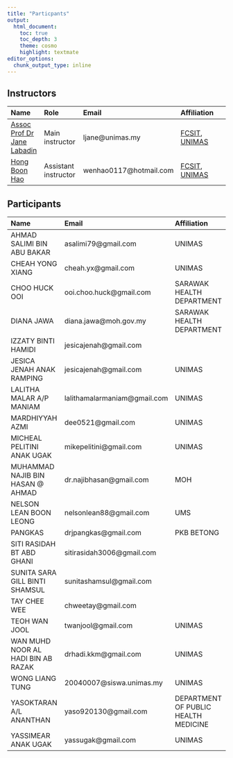 ```yaml
---
title: "Particpants"
output: 
  html_document:
    toc: true
    toc_depth: 3
    theme: cosmo
    highlight: textmate
editor_options: 
  chunk_output_type: inline
---
```


## Instructors

Name | Role |Email | Affiliation
:--- | :---- |:---- | :----------
[Assoc Prof Dr Jane Labadin](https://expert.unimas.my/profile/374) |Main instructor| ljane@unimas.my | [FCSIT](http://www.fcsit.unimas.my), [UNIMAS](http://www.unimas.my)
[Hong Boon Hao](https://www.linkedin.com/in/hong-boon-hao-6202a7186/) |Assistant instructor  | wenhao0117@hotmail.com | [FCSIT](http://www.fcsit.unimas.my), [UNIMAS](http://www.unimas.my)

## Participants
|Name | Email | Affiliation
|:-------- | :---- | :----------
|AHMAD SALIMI BIN ABU BAKAR | asalimi79@gmail.com |UNIMAS
|CHEAH YONG XIANG |cheah.yx@gmail.com|UNIMAS
|CHOO HUCK OOI|ooi.choo.huck@gmail.com|SARAWAK HEALTH DEPARTMENT
|DIANA JAWA|diana.jawa@moh.gov.my|SARAWAK HEALTH DEPARTMENT
|IZZATY BINTI HAMIDI|jesicajenah@gmail.com|
|JESICA JENAH ANAK RAMPING|jesicajenah@gmail.com|UNIMAS
|LALITHA MALAR A/P MANIAM|lalithamalarmaniam@gmail.com|UNIMAS
|MARDHIYYAH AZMI|dee0521@gmail.com|UNIMAS
|MICHEAL PELITINI ANAK UGAK|mikepelitini@gmail.com|UNIMAS
|MUHAMMAD NAJIB BIN HASAN @ AHMAD|dr.najibhasan@gmail.com|MOH
|NELSON LEAN BOON LEONG|nelsonlean88@gmail.com|UMS
|PANGKAS|drjpangkas@gmail.com|PKB BETONG
|SITI RASIDAH BT ABD GHANI|sitirasidah3006@gmail.com|
|SUNITA SARA GILL BINTI SHAMSUL|sunitashamsul@gmail.com|
|TAY CHEE WEE|chweetay@gmail.com|
|TEOH WAN JOOL|twanjool@gmail.com|UNIMAS
|WAN MUHD NOOR AL HADI BIN AB RAZAK|drhadi.kkm@gmail.com|UNIMAS
|WONG LIANG TUNG|20040007@siswa.unimas.my|UNIMAS
|YASOKTARAN A/L ANANTHAN|yaso920130@gmail.com|DEPARTMENT OF PUBLIC HEALTH MEDICINE
|YASSIMEAR ANAK UGAK|yassugak@gmail.com|UNIMAS
